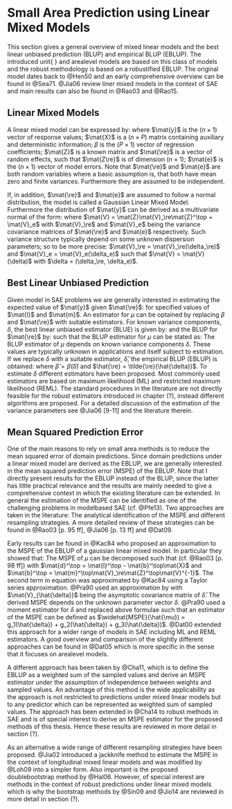 # Small Area Prediction using Linear Mixed Models

This section gives a general overview of mixed linear models and the best linear
unbiased prediction (BLUP) and empirical BLUP (EBLUP). The introduced unit\hyp{
} and area\hyp{}level models are based on this class of models and the robust
methodology is based on a robustified EBLUP. The original model dates back to
@Hen50 and an early comprehensive overview can be found in @Sea71. @Jia06
review liner mixed models in the context of SAE and main results can also be
found in @Rao03 and @Rao15.

## Linear Mixed Models

A linear mixed model can be expressed by:
\empty{
\begin{align}
\label{eq:lmm}
\mat{y} = \mat{X}\beta + \mat{Z}\mat{\re} + \mat{e}
\end{align}
}where 
$\mat{y}$ is the $(n \times 1)$ vector of response values; $\mat{X}$ is a 
$(n \times P)$ matrix containing auxiliary and deterministic information; 
$\beta$ is the $(P \times 1)$ vector of regression coefficients; $\mat{Z}$ is a
known matrix and $\mat{\re}$ is a vector of random effects, such that $\mat{Z\re}$ is
of dimension $(n \times 1)$; $\mat{e}$ is the $(n \times 1)$ vector of model
errors. Note that $\mat{\re}$ and $\mat{e}$ are both random variables where a
basic assumption is, that both have mean zero and finite variances. Furthermore
they are assumed to be independent.

If, in addition, $\mat{\re}$ and $\mat{e}$ are assumed to follow a normal
distribution, the model is called a Gaussian Linear Mixed Model. Furthermore the
distribution of $\mat{y}$ can be derived as a multivariate normal of the form:
\empty{
\begin{align*}
\mat{y} &\sim \Distr{N}\Paran{\mat{X}\beta, \mat{V}} \\
\mat{y} | \mat{\re} &\sim \Distr{N}\Paran{\mat{X}\beta + \mat{Z}\mat{\re}, \mat{V}_e}
\end{align*}
}where 
$\mat{V} = \mat{Z}\mat{V}_\re\mat{Z}^\top + \mat{V}_e$ with $\mat{V}_\re$
and $\mat{V}_e$ being the variance covariance matrices of $\mat{\re}$ and
$\mat{e}$ respectively. Such variance structure typically depend on some unknown
dispersion parameters; so to be more precise: $\mat{V}_\re =
\mat{V}_\re(\delta_\re)$ and $\mat{V}_e = \mat{V}_e(\delta_e)$ such that
$\mat{V} = \mat{V}(\delta)$ with $\delta = (\delta_\re, \delta_e)$.

## Best Linear Unbiased Prediction

Given model \eq{eq:lmm} in SAE problems we are generally interested in
estimating the expected value of $\mat{y}$ given $\mat{\re}$:
\empty{
\begin{align*}
\mu = \mat{l}^\top \beta + \mat{m}^\top \mat{\re}
\end{align*}
}for specified values of $\mat{l}$ and $\mat{m}$. An estimator for $\mu$ can be
optained by replacing $\beta$ and $\mat{\re}$ with suitable estimators. For known
variance components, $\delta$, the best linear unbiased estimator (BLUE) is given by:
\empty{
\begin{align}
\label{eq:blue}
\tilde{\beta} = \tilde{\beta}(\delta) = \Paran{\mat{X}^\top \mat{V}^{-1}\mat{X}}^{-1} \mat{X}^\top \mat{V}^{-1}\mat{y}
\end{align}
}and the BLUP for $\mat{\re}$ by:
\empty{
\begin{align*}
\tilde{\mat{\re}} = \tilde{\mat{\re}}(\delta) = \mat{V}_\re\mat{Z}^\top\mat{V}^{-1}\Paran{\mat{y} - \mat{X}\tilde{\beta}}
\end{align*}
}such that the BLUP estimator for $\mu$ can be stated as:
\empty{
\begin{align}
\label{eq:blup}
\tilde{\mu} = \tilde{\mu}(\delta) = \mat{l}^\top \tilde{\beta} + \mat{m}^\top \tilde{\mat{\re}}
\end{align}
}The BLUP estimator \eq{eq:blup} of $\mu$ depends on known variance components
$\delta$. These values are typically unknown in applications and itself subject
to estimation. If we replace $\delta$ with a suitable estimator, $\hat{\delta}$,
the empirical BLUP (EBLUP) is obtained:
\empty{
\begin{align}
\label{eq:eblup}
\hat{\mu} = \hat{\mu}(\hat{\delta}) = \mat{l}^\top \hat{\beta} + \mat{m}^\top \hat{\mat{\re}}
\end{align}
}where $\hat{\beta} = \tilde{\beta}(\hat{\delta})$ and $\hat{\re} =
\tilde{\re}(\hat{\delta})$. To estimate $\delta$ different estimators have been
proposed. Most commonly used estimators are based on maximum likelihood (ML) and
restricted maximum likelihood (REML). The standard procedures in the literature
are not directly feasible for the robust estimators introduced in chapter (?),
instead different algorithms are proposed. For a detailed discussion of the
estimation of the variance parameters see @Jia06[9-11] and the literature
therein.

## Mean Squared Prediction Error
\label{sec:eblup_mspe}
One of the main reasons to rely on small area methods is to reduce the mean 
squared error of domain predictions. Since domain predictions under a linear 
mixed model are derived as the EBLUP, we are generally interested in the mean 
squared prediction error (MSPE) of the EBLUP. Note that I directly present
results for the EBLUP instead of the BLUP, since the latter has little practical
relevance and the results are mainly needed to give a comprehensive context in
which the existing literature can be extended. In general the estimation of the 
MSPE can be identified as one of the challenging problems in model\hyp{}based 
SAE (cf. @Pfe13). Two approaches are taken in the literature: The analytical 
identification of the MSPE and different resampling strategies. A more detailed 
review of these strategies can be found in @Rao03[p. 95 ff], @Jia06[p. 13
ff] and @Dat09.

Early results can be found in @Kac84 who proposed an approximation to the MSPE 
of the EBLUP of a gaussian linear mixed model. In particular they showed that:
\empty{
\begin{align}
\label{eq:mspe_eblup}
MSPE(\hat{\mu}) = MSPE(\mu) + \Exp{E}\Paran{\hat{\mu} - \mu}^2.
\end{align}
}The MSPE of $\mu$ can be decomposed such that (cf. @Rao03[p. 98 ff])
\empty{
\begin{align*}
MSPE(\mu) &= g_1(\delta) + g_2(\delta)                          \\
\intertext{where}
g_1(\delta) &= \mat{m}^\top\Paran{\mat{V}_\re - \mat{V}_\re\mat{Z}^\top\mat{V}^{-1}\mat{Z}\mat{V}_\re}\mat{m}\\
g_2(\delta) &= \mat{d}^\top \Paran{\mat{X}^\top\mat{V}^{-1}\mat{X}} \mat{d}
\end{align*}
}with $\mat{d}^\top = \mat{l}^\top - \mat{b}^\top\mat{X}$ and $\mat{b}^\top =
\mat{m}^\top\mat{V}_\re\mat{Z}^\top\mat{V}^{-1}$. The second term in equation
\eq{eq:mspe_eblup} was approximated by @Kac84 using a Taylor series
approximation. @Pra90 used an approximation by
\empty{
\begin{align*}
\Exp{E}\Paran{\hat{\mu} - \mu}^2 &\approx g_3(\delta) \\
\intertext{where}
g_3(\delta) &= \tr\Paran{\frac{\partial \mat{b}^\top}{\partial \delta} \mat{V}\Paran{\frac{\partial \mat{b}^\top}{\partial \delta}}\mat{V}_{\hat{\delta}}}
\end{align*}
}with $\mat{V}_{\hat{\delta}}$ being the asymptotic covariance matrix of
$\hat{\delta}$. The derived MSPE depends on the unknown parameter vector
$\delta$. @Pra90 used a moment estimator for $\delta$ and replaced above
formulae such that an estimator of the MSPE can be defined as
$\widehat{MSPE}(\hat{\mu}) = g_1(\hat{\delta}) + g_2(\hat{\delta}) +
g_3(\hat{\delta})$. @Dat00 extended this approach for a wider range of models in
SAE including ML and REML estimators. A good overview and comparison of the
slightly different approaches can be found in @Dat05 which is more specific in
the sense that it focuses on area\hyp{}level models.

A different approach has been taken by @Cha11, which is to define the EBLUP as a
weighted sum of the sampled values and derive an MSPE estimator under the 
assumption of independence between weights and sampled values. An advantage of 
this method is the wide applicability as the approach is not restricted to 
predictions under mixed linear models but to any predictor which can be
represented as weighted sum of sampled values. The approach has been extended in
@Cha14 to robust methods in SAE and is of special interest to derive an MSPE
estimator for the proposed methods of this thesis. Hence these results are
reviewed in more detail in section (?).

As an alternative a wide range of different resampling strategies have been 
proposed. @Jia02 introduced a jackknife method to estimate the MSPE in the 
context of longitudinal mixed linear models and was modified by @Loh09 into a 
simpler form. Also important is the proposed double\hyp{}bootstrap method by
@Hal06. However, of special interest are methods in the context of robust 
predictions under linear mixed models which is why the bootstrap methods by
@Sin09 and @Jio14 are reviewed in more detail in section (?).
